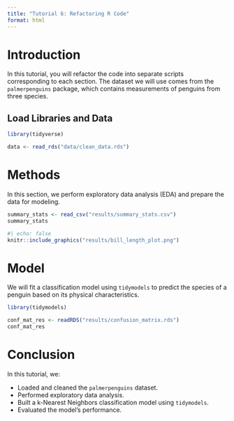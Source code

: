 ```yaml
---
title: "Tutorial 6: Refactoring R Code"
format: html
---
```


# Introduction

In this tutorial, you will refactor the code into separate scripts corresponding to each section. The dataset we will use comes from the `palmerpenguins` package, which contains measurements of penguins from three species.

## Load Libraries and Data
```r
library(tidyverse)

data <- read_rds("data/clean_data.rds")

```

# Methods

In this section, we perform exploratory data analysis (EDA) and prepare the data for modeling.

```r
summary_stats <- read_csv("results/summary_stats.csv")
summary_stats

#| echo: false
knitr::include_graphics("results/bill_length_plot.png")
```
# Model

We will fit a classification model using `tidymodels` to predict the species of a penguin based on its physical characteristics.

```r
library(tidymodels)

conf_mat_res <- readRDS("results/confusion_matrix.rds")
conf_mat_res

```

# Conclusion

In this tutorial, we:

- Loaded and cleaned the `palmerpenguins` dataset.
- Performed exploratory data analysis.
- Built a k-Nearest Neighbors classification model using `tidymodels`.
- Evaluated the model's performance.